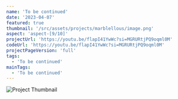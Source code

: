 ```yaml
---
name: 'To be continued'
date: '2023-04-07'
featured: true
thumbnail: '/src/assets/projects/marblellous/image.png'
aspect: 'aspect-[9/10]'
projectUrl: 'https://youtu.be/flapI41YwWc?si=MGRURtjPQ9oqml0M'
codeUrl: 'https://youtu.be/flapI41YwWc?si=MGRURtjPQ9oqml0M'
projectPageVersion: 'full'
tags:
  - 'To be continued'
mainTags:
  - 'To be continued'
---
```



<ProjectGrid project={frontmatter}>
  <div slot="demo" class="relative w-full h-full">
    <img 
      src={frontmatter.thumbnail} 
      alt="Project Thumbnail"
      class="w-full h-400 object-cover rounded-xl"
      loading="lazy"
    />
  </div>
</ProjectGrid>
